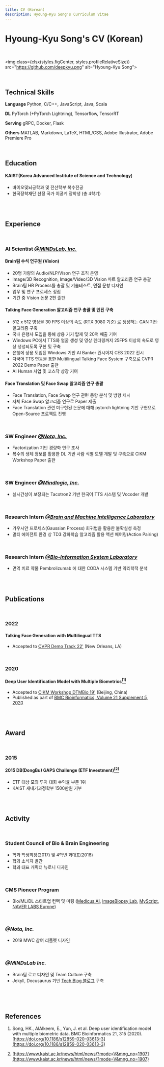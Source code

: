 ```yaml
---
title: CV (Korean)
description: Hyoung-Kyu Song's Curriculum Vitae
---
```



# Hyoung-Kyu Song's CV (Korean)

<br/>

<img class={clsx(styles.figCenter, styles.profileRelativeSize)} src="https://github.com/deepkyu.png" alt="Hyoung-Kyu Song"></img>

<br/>

<!-- :::caution

`2022.03.20.` 현재 PDF CV는 수정을 진행하지 않았습니다.

<div className={styles.buttons}>
    <Link
        className="button button--secondary button--lg"
        to="https://drive.google.com/file/d/1dLyLEuDSOE6_zrPYFTtrZaFuKfeijHhm/view?usp=sharing">
        Download CV 📄
    </Link>
</div>

::: -->

## Technical Skills

**Language** Python, C/C++, JavaScript, Java, Scala

**DL** PyTorch (+PyTorch Lightning), Tensorflow, TensorRT

**Serving** gRPC, Docker, Flask

**Others** MATLAB, Markdown, LaTeX, HTML/CSS, Adobe Illustrator, Adobe Premiere Pro

<br/>

## Education

#### KAIST(Korea Advanced Institute of Science and Technology)

- 바이오및뇌공학과 및 전산학부 복수전공
- 한국장학재단 선정 국가 이공계 장학생 (총 4학기)

<br/><br/>

## Experience

<br/>

### AI Scientist [*@MINDsLab, Inc.*](https://maum.ai/)

#### Brain팀 수석 연구원 (Vision)

- 20명 가량의 Audio/NLP/Vison 연구 조직 운영
- Image/3D Recognition, Image/Video/3D Vision 파트 알고리즘 연구 총괄
- Brain팀 HR Process를 총괄 및 기술테스트, 면접 문항 디자인
- 업무 및 연구 프로세스 정립
- 기간 중 Vision 논문 2편 출판

#### Talking Face Generation 알고리즘 연구 총괄 및 엔진 구축

- 512 x 512 영상을 30 FPS 이상의 속도 (RTX 3080 기준) 로 생성하는 GAN 기반 알고리즘 구축
- 국내 은행사 도입을 통해 상용 기기 탑재 및 20억 매출 기여
- Windows PC에서 TTS와 얼굴 생성 및 영상 렌더링까지 25FPS 이상의 속도로 영상 생성되도록 구현 및 구축
- 은행에 상용 도입된 Windows 기반 AI Banker 컨시어지 CES 2022 전시
- 다국어 TTS 연동을 통한 Multilingual Talking Face System 구축으로 CVPR 2022 Demo Paper 출판
- AI Human 사업 및 코스닥 상장 기여

#### Face Translation 및 Face Swap 알고리즘 연구 총괄

- Face Translation, Face Swap 연구 관련 동향 분석 및 방향 제시
- 자체 Face Swap 알고리즘 연구로 Paper 제출
- Face Translation 관련 미구현된 논문에 대해 pytorch lightning 기반 구현으로 Open-Source 프로젝트 진행

<br/>

### SW Engineer [*@Nota, Inc.*](https://nota.ai/)

- Factorization 기반 경량화 연구 조사
- 복수의 생체 정보를 활용한 DL 기반 사람 식별 모델 개발 및 구축으로 CIKM Workshop Paper 출판

<br/>

### SW Engineer [*@Mindlogic, Inc.*](https://mindlogic.ai/)

- 실시간성이 보장되는 Tacotron2 기반 한국어 TTS 시스템 및 Vocoder 개발

<br/>

### Research Intern [*@Brain and Machine Intelligence Laboratory*](https://aibrain.kaist.ac.kr/)

- 가우시안 프로세스(Gaussian Process) 회귀법을 활용한 불확실성 측정
- 멀티 에이전트 환경 상 TD3 강화학습 알고리즘 활용 액션 페어링(Action Pairing)

<br/>

### Research Intern [*@Bio-Information System Laboratory*](http://biosoft.kaist.ac.kr/)

- 면역 치료 약물 Pembrolizumab 에 대한 CODA 시스템 기반 약리학적 분석


<br/><br/>

## Publications

<br/>

### 2022

#### Talking Face Generation with Multilingual TTS

- Accepted to [CVPR Demo Track 22'](http://cvpr2022.thecvf.com/) (New Orleans, LA)

<br/>

### 2020

#### Deep User Identification Model with Multiple Biometrics[<sup>[1]</sup>](#r1)

- Accepted to [CIKM Workshop DTMBio 19'](http://dtmbio.net/dtmbio2019/) (Beijing, China)
- Published as part of [BMC Bioinformatics, Volume 21 Supplement 5, 2020](https://bmcbioinformatics.biomedcentral.com/articles/supplements/volume-21-supplement-5)

<br/><br/>

## Award

<br/>

### 2015

#### 2015 DB(DongBu) GAPS Challenge (ETF Investment)[<sup>[2]</sup>](#r2)

- ETF 대상 모의 투자 대회 수익률 부문 1위
- KAIST 새내기과정학부 1500만원 기부

<br/><br/>

## Activity

<br/>

### Student Council of Bio & Brain Engineering

- 학과 학생회장(2017) 및 4학년 과대표(2018)
- 학과 소식지 발간
- 학과 대표 캐릭터 뉴로니 디자인

<br/>

### CMS Pioneer Program

- Bio/ML/DL 스타트업 컨택 및 미팅 ([Medicus AI](http://medicus.ai/), [ImageBiopsy Lab](https://www.imagebiopsy.com/), [MyScript](https://www.myscript.com/), [NAVER LABS Europe](https://europe.naverlabs.com/))

<br/>

### *@Nota, Inc.*

- 2019 MWC 참여 리플렛 디자인

<br/>

### *@MINDsLab Inc.*

- Brain팀 로고 디자인 및 Team Culture 구축
- Jekyll, Docusaurus 기반 [Tech Blog 블로그](https://mindslab-ai.github.io/) 구축

<br/><br/><br/>

## References

<a name="r1"></a>

1. Song, HK., AlAlkeem, E., Yun, J. et al. Deep user identification model with multiple biometric data. BMC Bioinformatics 21, 315 (2020). [https://doi.org/10.1186/s12859-020-03613-3](https://doi.org/10.1186/s12859-020-03613-3)

<a name="r2"></a>

2. [https://www.kaist.ac.kr/news/html/news/?mode=V&mng_no=1907](https://www.kaist.ac.kr/news/html/news/?mode=V&mng_no=1907)
